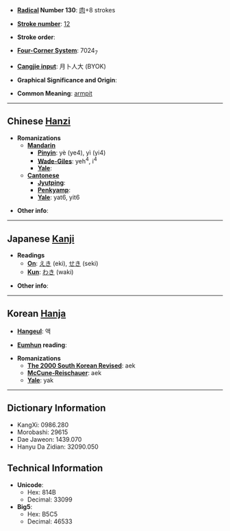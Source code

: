 * '''[[Wiktionary:Chinese radical index| Radical]] Number 130''': [[Wiktionary:Chinese radical index 肉|肉]]+8 strokes

* '''[[Wiktionary:Chinese total strokes index|Stroke number]]''': [[Wiktionary:Chinese total strokes index 12|12]]

* '''Stroke order''': 

* '''[[Wiktionary:Chinese four corner index|Four-Corner System]]''': 7024<sub>7</sub>

* '''[[Wiktionary:Chinese Cangjie index|Cangjie input]]''': 月卜人大 (BYOK)

* '''Graphical Significance and Origin''': 

* '''Common Meaning''': [[armpit]]

----

== Chinese [[Hanzi]] ==

* '''Romanizations'''
** '''[[Mandarin]]'''
*** '''[[Pinyin]]''': yè (ye4), yì (yi4)
*** '''[[Wade-Giles]]''': yeh<sup>4</sup>, i<sup>4</sup>
*** '''[[Yale]]''': 
** '''[[Cantonese]]'''
*** '''[[Jyutping]]''':
*** '''[[Penkyamp]]''': 
*** '''[[Yale]]''': yat6, yit6

* '''Other info''': 

----

== Japanese [[Kanji]] ==

* '''Readings'''
** '''[[On]]''': [[えき]] (eki), [[せき]] (seki)
** '''[[Kun]]''': [[わき]] (waki)

* '''Other info''':  

----

== Korean [[Hanja]] ==

* '''[[Hangeul]]''': 액

* '''[[Eumhun]] reading''': 

* '''Romanizations'''
** '''[[The 2000 South Korean Revised Romanization|The 2000 South Korean Revised]]''': aek
** '''[[McCune-Reischauer]]''': aek
** '''[[Yale]]''': yak

----

== Dictionary Information ==

* KangXi: 0986.280
* Morobashi: 29615
* Dae Jaweon: 1439.070
* Hanyu Da Zidian: 32090.050

== Technical Information ==

* '''Unicode''':
** Hex: 814B
** Decimal: 33099
* '''Big5''':
** Hex: B5C5
** Decimal: 46533